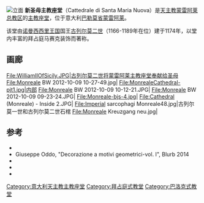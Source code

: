 {{Coord|38|4|54.69|N|13|17|31.44|E|type:landmark_region:IT|display=title}}
[[File:MonrealeCathedral-pjt10.jpg|立面]]
'''新圣母主教座堂'''（Cattedrale di Santa Maria Nuova）是[[天主教蒙雷阿莱总教区|天主教蒙雷阿莱总教区]]的[[主教座堂|主教座堂]]，位于意大利[[巴勒莫省|巴勒莫省]][[蒙雷阿莱|蒙雷阿莱]]。

该堂由[[诺曼西西里王国|诺曼西西里王国]]国王[[古列尔莫二世_(西西里)|古列尔莫二世]]（1166-1189年在位）建于1174年，以堂内丰富的拜占庭马赛克装饰而著称。

== 画廊 ==
<gallery>
File:WilliamIIOfSicily.JPG|古列尔莫二世将蒙雷阿莱主教座堂奉献给圣母
File:Monreale BW 2012-10-09 10-27-49.jpg|
File:MonrealeCathedral-pjt1.jpg|内部
File:Monreale BW 2012-10-09 10-12-21.JPG|
File:Monreale BW 2012-10-09 09-23-24.JPG|
File:Monreale-bjs-4.jpg|
File:Cathedral (Monreale) - Inside 2.JPG|
File:Imperial sarcophagi Monreale48.jpg|古列尔莫一世和古列尔莫二世石棺
File:Monreale Kreuzgang neu.jpg|
</gallery>

==参考==
{{references|auto}}
*{{cite book | author=Millunzi Gaetano | title=Il Duomo di Monreale| editor=Vivere In | location=Roma | year=1986 }}
*Giuseppe Oddo, "Decorazione a motivi geometrici-vol. I", Blurb 2014
*{{cite book | author=Touring Club Italiano-La Biblioteca di Repubblica | title=L'Italia: Sicilia| editor=Touring editore | location= | year=2004 }}
* {{cite web|url=http://www.osl-organi.it/osl/ita/index_ita.php?page=Monreale_Palermo|title=L'organo a canne|accessdate=2013-04-10}}{{dead link|date=2018年4月 |bot=InternetArchiveBot |fix-attempted=yes }}
* {{cite web|url=http://cenobium.isti.cnr.it|title=CENOBIUM - Un progetto per la rappresentazione multimediale dei capitelli di chiostro romanici nell’ambito mediterraneo|accessdate=26 luglio 2013|archive-date=2011-09-01|archive-url=https://web.archive.org/web/20110901212121/http://cenobium.isti.cnr.it/|dead-url=no}}

{{Religion-buil-stub}}
[[Category:意大利天主教主教座堂|Category:意大利天主教主教座堂]]
[[Category:拜占庭式教堂|Category:拜占庭式教堂]]
[[Category:巴洛克式教堂|Category:巴洛克式教堂]]